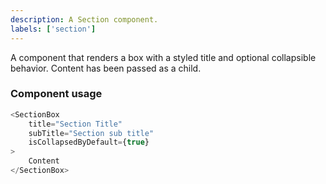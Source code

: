 ```yaml
---
description: A Section component.
labels: ['section']
---
```



A component that renders a box with a styled title and optional collapsible behavior. Content has been passed as a child.

### Component usage
```js
<SectionBox 
    title="Section Title"
    subTitle="Section sub title"
    isCollapsedByDefault={true}
>
    Content
</SectionBox>
```
